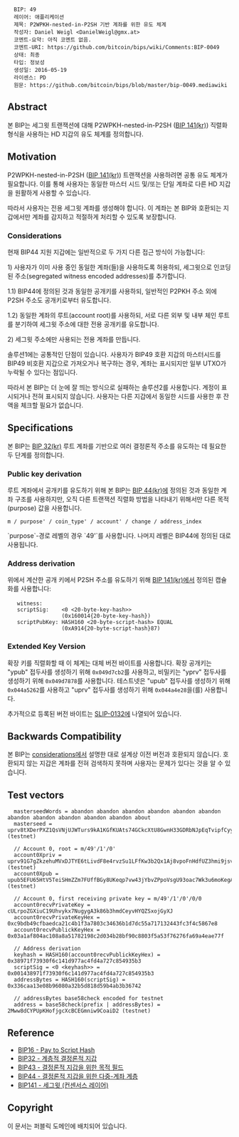 <pre>
  BIP: 49
  레이어: 애플리케이션
  제목: P2WPKH-nested-in-P2SH 기반 계좌를 위한 유도 체계
  작성자: Daniel Weigl <DanielWeigl@gmx.at>
  코멘트-요약: 아직 코멘트 없음.
  코멘트-URI: https://github.com/bitcoin/bips/wiki/Comments:BIP-0049
  상태: 최종
  타입: 정보성
  생성일: 2016-05-19
  라이센스: PD
  원문: https://github.com/bitcoin/bips/blob/master/bip-0049.mediawiki
</pre>

==Abstract==

본 BIP는 세그윗 트랜잭션에 대해 P2WPKH-nested-in-P2SH ([[bip-0141_kr.mediawiki|BIP 141(kr)]]) 직렬화 형식을 사용하는 HD 지갑의 유도 체계를 정의합니다.

==Motivation==

P2WPKH-nested-in-P2SH ([[bip-0141_kr.mediawiki#p2wpkh-nested-in-bip16-p2sh|BIP 141(kr)]]) 트랜잭션을 사용하려면 공통 유도 체계가 필요합니다. 이를 통해 사용자는 동일한 마스터 시드 및/또는 단일 계좌로 다른 HD 지갑을 원활하게 사용할 수 있습니다.

따라서 사용자는 전용 세그윗 계좌를 생성해야 합니다. 이 계좌는 본 BIP와 호환되는 지갑에서만 계좌를 감지하고 적절하게 처리할 수 있도록 보장합니다.

===Considerations===
현재 BIP44 지원 지갑에는 일반적으로 두 가지 다른 접근 방식이 가능합니다:

1) 사용자가 이미 사용 중인 동일한 계좌(들)을 사용하도록 허용하되, 세그윗으로 인코딩된 주소(segregated witness encoded addresses)를 추가합니다.

1.1) BIP44에 정의된 것과 동일한 공개키를 사용하되, 일반적인 P2PKH 주소 외에 P2SH 주소도 공개키로부터 유도합니다.

1.2) 동일한 계좌의 루트(account root)를 사용하되, 서로 다른 외부 및 내부 체인 루트를 분기하여 세그윗 주소에 대한 전용 공개키를 유도합니다.

2) 세그윗 주소에만 사용되는 전용 계좌를 만듭니다.

솔루션1에는 공통적인 단점이 있습니다. 사용자가 BIP49 호환 지갑의 마스터시드를 BIP49 비호환 지갑으로 가져오거나 복구하는 경우, 계좌는 표시되지만 일부 UTXO가 누락될 수 있다는 점입니다.

따라서 본 BIP는 더 눈에 잘 띄는 방식으로 실패하는 솔루션2를 사용합니다. 계정이 표시되거나 전혀 표시되지 않습니다. 사용자는 다른 지갑에서 동일한 시드를 사용한 후 잔액을 체크할 필요가 없습니다.


==Specifications==

본 BIP는 [[bip-0032_kr.mediawiki|BIP 32(kr)]] 루트 계좌를 기반으로 여러 결정론적 주소를 유도하는 데 필요한 두 단계를 정의합니다.

===Public key derivation===

루트 계좌에서 공개키를 유도하기 위해 본 BIP는 [[bip-0044_kr.mediawiki|BIP 44(kr)]]에 정의된 것과 동일한 계좌 구조를 사용하지만, 오직 다른 트랜잭션 직렬화 방법을 나타내기 위해서만 다른 목적(purpose) 값을 사용합니다.

<pre>
m / purpose' / coin_type' / account' / change / address_index
</pre>

`purpose`-경로 레벨의 경우 `49'`를 사용합니다. 나머지 레벨은 BIP44에 정의된 대로 사용됩니다.


===Address derivation===

위에서 계산한 공개 키에서 P2SH 주소를 유도하기 위해 [[bip-0141_kr.mediawiki#p2wpkh-nested-in-bip16-p2sh|BIP 141(kr)]]에서 정의된 캡슐화를 사용합니다:

    witness:      <signature> <pubkey>
    scriptSig:    <0 <20-byte-key-hash>>
                  (0x160014{20-byte-key-hash})
    scriptPubKey: HASH160 <20-byte-script-hash> EQUAL
                  (0xA914{20-byte-script-hash}87)


===Extended Key Version===

확장 키를 직렬화할 때 이 체계는 대체 버전 바이트를 사용합니다. 확장 공개키는 "ypub" 접두사를 생성하기 위해 <code>0x049d7cb2</code>를 사용하고, 비밀키는 "yprv" 접두사를 생성하기 위해 <code>0x049d7878</code>를 사용합니다. 테스트넷은 "upub" 접두사를 생성하기 위해 <code>0x044a5262</code>를 사용하고 "uprv" 접두사를 생성하기 위해 <code>0x044a4e28</code>을(를) 사용합니다.

추가적으로 등록된 버전 바이트는 [[https://github.com/satoshilabs/slips/blob/master/slip-0132.md|SLIP-0132]]에 나열되어 있습니다.


==Backwards Compatibility==

본 BIP는 [[#considerations|considerations]]에서 설명한 대로 설계상 이전 버전과 호환되지 않습니다. 호환되지 않는 지갑은 계좌를 전혀 검색하지 못하며 사용자는 문제가 있다는 것을 알 수 있습니다.


==Test vectors==

<pre>
  masterseedWords = abandon abandon abandon abandon abandon abandon abandon abandon abandon abandon abandon about
  masterseed = uprv8tXDerPXZ1QsVNjUJWTurs9kA1KGfKUAts74GCkcXtU8GwnH33GDRbNJpEqTvipfCyycARtQJhmdfWf8oKt41X9LL1zeD2pLsWmxEk3VAwd (testnet)

  // Account 0, root = m/49'/1'/0'
  account0Xpriv = uprv91G7gZkzehuMVxDJTYE6tLivdF8e4rvzSu1LFfKw3b2Qx1Aj8vpoFnHdfUZ3hmi9jsvPifmZ24RTN2KhwB8BfMLTVqaBReibyaFFcTP1s9n (testnet)
  account0Xpub = upub5EFU65HtV5TeiSHmZZm7FUffBGy8UKeqp7vw43jYbvZPpoVsgU93oac7Wk3u6moKegAEWtGNF8DehrnHtv21XXEMYRUocHqguyjknFHYfgY (testnet)

  // Account 0, first receiving private key = m/49'/1'/0'/0/0
  account0recvPrivateKey = cULrpoZGXiuC19Uhvykx7NugygA3k86b3hmdCeyvHYQZSxojGyXJ
  account0recvPrivateKeyHex = 0xc9bdb49cfbaedca21c4b1f3a7803c34636b1d7dc55a717132443fc3f4c5867e8
  account0recvPublickKeyHex = 0x03a1af804ac108a8a51782198c2d034b28bf90c8803f5a53f76276fa69a4eae77f

  // Address derivation
  keyhash = HASH160(account0recvPublickKeyHex) = 0x38971f73930f6c141d977ac4fd4a727c854935b3
  scriptSig = <0 <keyhash>> = 0x001438971f73930f6c141d977ac4fd4a727c854935b3
  addressBytes = HASH160(scriptSig) = 0x336caa13e08b96080a32b5d818d59b4ab3b36742

  // addressBytes base58check encoded for testnet
  address = base58check(prefix | addressBytes) = 2Mww8dCYPUpKHofjgcXcBCEGmniw9CoaiD2 (testnet)
</pre>


==Reference==

* [[bip-0016.mediawiki|BIP16 - Pay to Script Hash]]
* [[bip-0032_kr.mediawiki|BIP32 - 계층적 결정론적 지갑]]
* [[bip-0043_kr.mediawiki|BIP43 - 결정론적 지갑을 위한 목적 필드]]
* [[bip-0044_kr.mediawiki|BIP44 - 결정론적 지갑을 위한 다중-계좌 계층]]
* [[bip-0141_kr.mediawiki|BIP141 - 세그윗 (컨센서스 레이어)]]

== Copyright ==

이 문서는 퍼블릭 도메인에 배치되어 있습니다.
